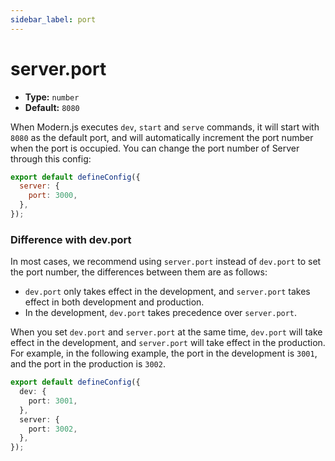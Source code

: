 ```yaml
---
sidebar_label: port
---
```


# server.port

- **Type:** `number`
- **Default:** `8080`

When Modern.js executes `dev`, `start` and `serve` commands, it will start with `8080` as the default port, and will automatically increment the port number when the port is occupied. You can change the port number of Server through this config:

```js title="modern.config.ts"
export default defineConfig({
  server: {
    port: 3000,
  },
});
```

### Difference with dev.port

In most cases, we recommend using `server.port` instead of `dev.port` to set the port number, the differences between them are as follows:

- `dev.port` only takes effect in the development, and `server.port` takes effect in both development and production.
- In the development, `dev.port` takes precedence over `server.port`.

When you set `dev.port` and `server.port` at the same time, `dev.port` will take effect in the development, and `server.port` will take effect in the production. For example, in the following example, the port in the development is `3001`, and the port in the production is `3002`.

```ts title="modern.config.ts"
export default defineConfig({
  dev: {
    port: 3001,
  },
  server: {
    port: 3002,
  },
});
```
